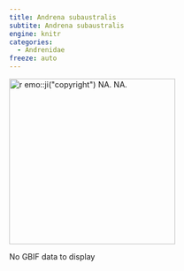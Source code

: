 ```yaml
---
title: Andrena subaustralis
subtite: Andrena subaustralis
engine: knitr
categories:
  - Andrenidae
freeze: auto
---
```

[![`r emo::ji("copyright")` NA. NA.](/files/no_bee.png){height=300}](NA)

No GBIF data to display
